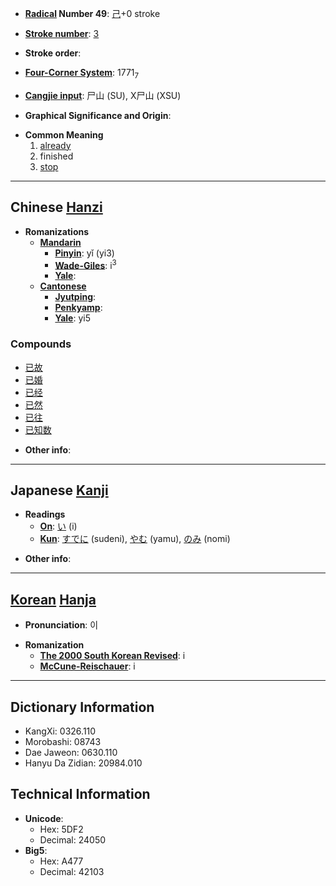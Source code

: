 * '''[[Wiktionary:Chinese radical index| Radical]] Number 49''': [[Wiktionary:Chinese radical index 己|己]]+0 stroke

* '''[[Wiktionary:Chinese total strokes index|Stroke number]]''': [[Wiktionary:Chinese total strokes index 3|3]]

* '''Stroke order''': 

* '''[[Wiktionary:Chinese four corner index|Four-Corner System]]''': 1771<sub>7</sub>

* '''[[Wiktionary:Chinese Cangjie index|Cangjie input]]''': 尸山 (SU), X尸山 (XSU)

* '''Graphical Significance and Origin''': 

* '''Common Meaning'''
*# [[already]]
*# finished
*# [[stop]]

----

== Chinese [[Hanzi]] ==

* '''Romanizations'''
** '''[[Mandarin]]'''
*** '''[[Pinyin]]''': yǐ (yi3)
*** '''[[Wade-Giles]]''': i<sup>3</sup>
*** '''[[Yale]]''': 
** '''[[Cantonese]]'''
*** '''[[Jyutping]]''':
*** '''[[Penkyamp]]''': 
*** '''[[Yale]]''': yi5

===Compounds===
*[[已故]]
*[[已婚]]
*[[已经]]
*[[已然]]
*[[已往]]
*[[已知数]]

* '''Other info''': 

----

== Japanese [[Kanji]] ==

* '''Readings'''
** '''[[On]]''': [[い]] (i)
** '''[[Kun]]''': [[すでに]] (sudeni), [[やむ]] (yamu), [[のみ]] (nomi)

* '''Other info''':  

----

== [[Korean]] [[Hanja]] ==

* '''Pronunciation''': 이

* '''Romanization'''
** '''[[The 2000 South Korean Revised Romanization|The 2000 South Korean Revised]]''': i
** '''[[McCune-Reischauer]]''': i

----

== Dictionary Information ==

* KangXi: 0326.110
* Morobashi: 08743
* Dae Jaweon: 0630.110
* Hanyu Da Zidian: 20984.010

== Technical Information ==

* '''Unicode''':
** Hex: 5DF2
** Decimal: 24050
* '''Big5''':
** Hex: A477
** Decimal: 42103